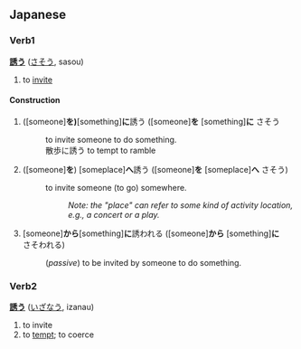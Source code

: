 == Japanese ==
===Verb1===
'''[[誘]]う''' ([[さそう]], sasou)

# to [[invite]]

==== Construction ====

# ([someone]'''を) '''[something]'''に'''誘う ([someone]'''を''' [something]'''に''' さそう
#: to invite someone to do something.
#: 散歩に誘う to tempt to ramble
# ([someone]'''を''') [someplace]'''へ'''誘う ([someone]'''を''' [someplace]'''へ''' さそう)
#: to invite someone (to go) somewhere. 
#::''Note: the "place" can refer to some kind of activity location, e.g., a concert or a play.''
# [someone]'''から'''[something]'''に'''誘われる ([someone]'''から''' [something]'''に'''　さそわれる)
#: (''passive'') to be invited by someone to do something.

=== Verb2 ===
'''[[誘]]う''' ([[いざなう]], izanau)

# to invite
# to [[tempt]]; to coerce